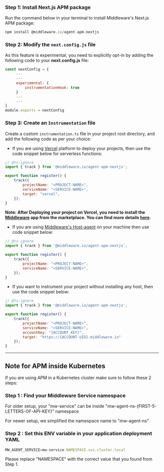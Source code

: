 ### Step 1: Install Next.js APM package

Run the command below in your terminal to install Middleware's Next.js APM package:
```next.js
npm install @middleware.io/agent-apm-nextjs
```

### Step 2: Modify the `next.config.js` file

As this feature is experimental, you need to explicitly opt-in by adding the following code to your **next.config.js** file:
```next.js
const nextConfig = {
     ---
     ---
     experimental: {
         instrumentationHook: true
     }
     ---
     ---
}
module.exports = nextConfig
```

### Step 3: Create an `Instrumentation` file

Create a custom `instrumentation.ts` file in your project root directory, and add the following code as per your choice:

- If you are using [Vercel](https://vercel.com/) platform to deploy your projects, then use the code snippet below for serverless functions:
```next.js
// @ts-ignore
import { track } from '@middleware.io/agent-apm-nextjs';

export function register() {
    track({
        projectName: "<PROJECT-NAME>",
        serviceName: "<SERVICE-NAME>",
        target: "vercel",
    });
}
```
**Note: After Deploying your project on Vercel, you need to install the [Middleware](https://vercel.com/integrations/middleware) app from the marketplace. You can find more details [here](https://docs.middleware.io/docs/vercel).**
- If you are using [Middleware's Host-agent](https://docs.middleware.io/docs/installation) on your machine then use code snippet below:
```next.js
// @ts-ignore
import { track } from '@middleware.io/agent-apm-nextjs';

export function register() {
    track({
        projectName: "<PROJECT-NAME>",
        serviceName: "<SERVICE-NAME>",
    });
}
```
- If you want to instrument your project without installing any host, then use the code snippet below:
```next.js
// @ts-ignore
import { track } from '@middleware.io/agent-apm-nextjs';

export function register() {
    track({
        projectName: "<PROJECT-NAME>",
        serviceName: "<SERVICE-NAME>",
        accountKey: "{ACCOUNT_KEY}",
        target: "https://{ACCOUNT-UID}.middleware.io"
    });
}
```
---------------------

## Note for APM inside Kubernetes

If you are using APM in a Kubernetes cluster make sure to follow these 2 steps:

### Step 1 : Find your Middleware Service namespace
For older setup, your "mw-service" can be inside "mw-agent-ns-{FIRST-5-LETTERS-OF-API-KEY}" namespace

For newer setup, we simplified the namespace name to "mw-agent-ns"

### Step 2 : Set this ENV variable in your application deployment YAML
```next.js
MW_AGENT_SERVICE=mw-service.NAMESPACE.svc.cluster.local
```
Please replace "NAMESPACE" with the correct value that you found from Step 1.
